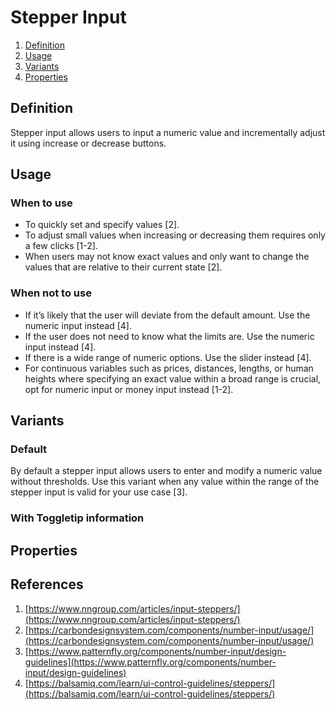 
<Meta of={StepperInputStories} />

# Stepper Input
1. [Definition](#definition)
2. [Usage](#usage)
3. [Variants](#variants)
4. [Properties](#properties)

## Definition
Stepper input allows users to input a numeric value and incrementally adjust it using increase or decrease buttons.
<Canvas of={StepperInputStories.Default} />

## Usage
### When to use
- To quickly set and specify values [2].
- To adjust small values when increasing or decreasing them requires only a few clicks [1-2].
- When users may not know exact values and only want to change the values that are relative to their current state [2].

### When not to use
- If it’s likely that the user will deviate from the default amount. Use the numeric input instead [4].
- If the user does not need to know what the limits are. Use the numeric input instead [4].
- If there is a wide range of numeric options. Use the slider instead [4].
- For continuous variables such as prices, distances, lengths, or human heights where specifying an exact value within a broad range is crucial, opt for numeric input or money input instead [1-2].

## Variants
### Default
By default a stepper input allows users to enter and modify a numeric value without thresholds. Use this variant when any value within the range of the stepper input is valid for your use case [3].
<Canvas of={StepperInputStories.Default} />

### With Toggletip information
<Canvas of={StepperInputStories.WithToggletip} />

## Properties
<ArgTypes of={StepperInput} />

## References
1. [https://www.nngroup.com/articles/input-steppers/](https://www.nngroup.com/articles/input-steppers/)
2. [https://carbondesignsystem.com/components/number-input/usage/](https://carbondesignsystem.com/components/number-input/usage/)
3. [https://www.patternfly.org/components/number-input/design-guidelines](https://www.patternfly.org/components/number-input/design-guidelines)
4. [https://balsamiq.com/learn/ui-control-guidelines/steppers/](https://balsamiq.com/learn/ui-control-guidelines/steppers/)
